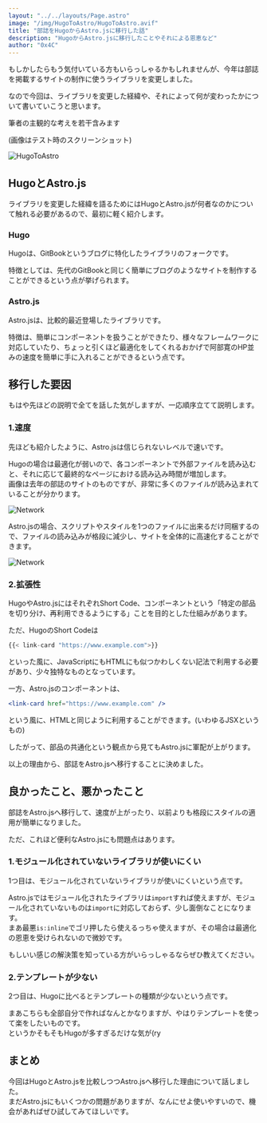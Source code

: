 ```yaml
---
layout: "../../layouts/Page.astro"
image: "/img/HugoToAstro/HugoToAstro.avif"
title: "部誌をHugoからAstro.jsに移行した話"
description: "HugoからAstro.jsに移行したことやそれによる恩恵など"
author: "0x4C"
---
```


もしかしたらもう気付いている方もいらっしゃるかもしれませんが、今年は部誌を掲載するサイトの制作に使うライブラリを変更しました。

なので今回は、ライブラリを変更した経緯や、それによって何が変わったかについて書いていこうと思います。

<Warn>筆者の主観的な考えを若干含みます</Warn>

(画像はテスト時のスクリーンショット)

![HugoToAstro](/img/HugoToAstro/HugoToAstro.avif)

## HugoとAstro.js
ライブラリを変更した経緯を語るためにはHugoとAstro.jsが何者なのかについて触れる必要があるので、最初に軽く紹介します。

### Hugo
Hugoは、GitBookというブログに特化したライブラリのフォークです。

特徴としては、先代のGitBookと同じく簡単にブログのようなサイトを制作することができるという点が挙げられます。


<Card url="https://gohugo.io/" />

### Astro.js
Astro.jsは、比較的最近登場したライブラリです。

特徴は、簡単にコンポーネントを扱うことができたり、様々なフレームワークに対応していたり、ちょっと引くほど最適化をしてくれるおかげで阿部寛のHP並みの速度を簡単に手に入れることができるという点です。

<Card url="https://astro.build/" />

## 移行した要因
もはや先ほどの説明で全てを話した気がしますが、一応順序立てて説明します。

### 1.速度
先ほども紹介したように、Astro.jsは信じられないレベルで速いです。

Hugoの場合は最適化が弱いので、各コンポーネントで外部ファイルを読み込むと、それに応じて最終的なページにおける読み込み時間が増加します。<br/>
画像は去年の部誌のサイトのものですが、非常に多くのファイルが読み込まれていることが分かります。

![Network](/img/HugoToAstro/Network.avif)

Astro.jsの場合、スクリプトやスタイルを1つのファイルに出来るだけ同梱するので、ファイルの読み込みが格段に減少し、サイトを全体的に高速化することができます。

![Network](/img/HugoToAstro/Network_astro.avif)

### 2.拡張性
HugoやAstro.jsにはそれぞれShort Code、コンポーネントという「特定の部品を切り分け、再利用できるようにする」ことを目的とした仕組みがあります。

ただ、HugoのShort Codeは
```js
{{< link-card "https://www.example.com">}}
```
といった風に、JavaScriptにもHTMLにも似つかわしくない記法で利用する必要があり、少々独特なものとなっています。

一方、Astro.jsのコンポーネントは、
```jsx
<link-card href="https://www.example.com" />
```
という風に、HTMLと同じように利用することができます。(いわゆるJSXというもの)

したがって、部品の共通化という観点から見てもAstro.jsに軍配が上がります。

以上の理由から、部誌をAstro.jsへ移行することに決めました。

## 良かったこと、悪かったこと
部誌をAstro.jsへ移行して、速度が上がったり、以前よりも格段にスタイルの適用が簡単になりました。

ただ、これほど便利なAstro.jsにも問題点はあります。

### 1.モジュール化されていないライブラリが使いにくい
1つ目は、モジュール化されていないライブラリが使いにくいという点です。

Astro.jsではモジュール化されたライブラリは`import`すれば使えますが、モジュール化されていないものは`import`に対応しておらず、少し面倒なことになります。<br/>
まあ最悪`is:inline`でゴリ押したら使えるっちゃ使えますが、その場合は最適化の恩恵を受けられないので微妙です。<br/>

もしいい感じの解決策を知っている方がいらっしゃるならぜひ教えてください。

### 2.テンプレートが少ない
2つ目は、Hugoに比べるとテンプレートの種類が少ないという点です。

まあこちらも全部自分で作ればなんとかなりますが、やはりテンプレートを使って楽をしたいものです。<br/>
というかそもそもHugoが多すぎるだけな気が(ry

## まとめ
今回はHugoとAstro.jsを比較しつつAstro.jsへ移行した理由について話しました。<br/>
まだAstro.jsにもいくつかの問題がありますが、なんにせよ使いやすいので、機会があればぜひ試してみてほしいです。